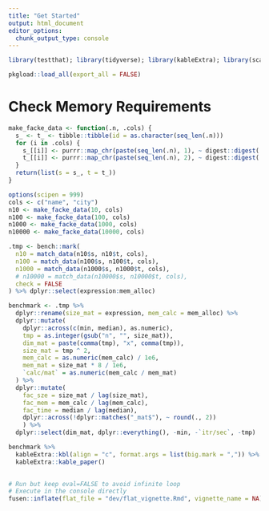 ```yaml
---
title: "Get Started"
output: html_document
editor_options: 
  chunk_output_type: console
---
```


```r
library(testthat); library(tidyverse); library(kableExtra); library(scales)
```

```r
pkgload::load_all(export_all = FALSE)
```


# Check Memory Requirements
```r
make_facke_data <- function(.n, .cols) {
  s_ <- t_ <- tibble::tibble(id = as.character(seq_len(.n)))
  for (i in .cols) {
    s_[[i]] <- purrr::map_chr(paste(seq_len(.n), 1), ~ digest::digest(.x, "xxhash32"))
    t_[[i]] <- purrr::map_chr(paste(seq_len(.n), 2), ~ digest::digest(.x, "xxhash32"))
  }
  return(list(s = s_, t = t_))
}
```



```r
options(scipen = 999)
cols <- c("name", "city")
n10 <- make_facke_data(10, cols)
n100 <- make_facke_data(100, cols)
n1000 <- make_facke_data(1000, cols)
n10000 <- make_facke_data(10000, cols)

.tmp <- bench::mark(
  n10 = match_data(n10$s, n10$t, cols),
  n100 = match_data(n100$s, n100$t, cols),
  n1000 = match_data(n1000$s, n1000$t, cols),
  # n10000 = match_data(n10000$s, n10000$t, cols),
  check = FALSE
) %>% dplyr::select(expression:mem_alloc) 

benchmark <- .tmp %>%
  dplyr::rename(size_mat = expression, mem_calc = mem_alloc) %>%
  dplyr::mutate(
    dplyr::across(c(min, median), as.numeric),
    tmp = as.integer(gsub("n", "", size_mat)),
    dim_mat = paste(comma(tmp), "x", comma(tmp)),
    size_mat = tmp ^ 2,
    mem_calc = as.numeric(mem_calc) / 1e6,
    mem_mat = size_mat * 8 / 1e6,
    `calc/mat` = as.numeric(mem_calc / mem_mat)
  ) %>%
  dplyr::mutate(
    fac_sze = size_mat / lag(size_mat),
    fac_mem = mem_calc / lag(mem_calc),
    fac_time = median / lag(median),
    dplyr::across(!dplyr::matches("_mat$"), ~ round(., 2))
    ) %>%
  dplyr::select(dim_mat, dplyr::everything(), -min, -`itr/sec`, -tmp)
```


```r
benchmark %>%
  kableExtra::kbl(align = "c", format.args = list(big.mark = ",")) %>%
  kableExtra::kable_paper()
  
```


```r
# Run but keep eval=FALSE to avoid infinite loop
# Execute in the console directly
fusen::inflate(flat_file = "dev/flat_vignette.Rmd", vignette_name = NA)
```

